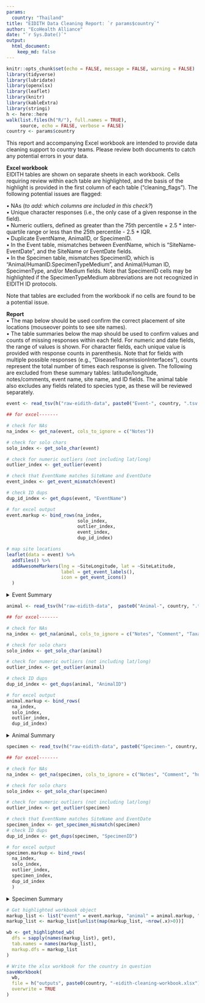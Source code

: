 ```yaml
---
params:
  country: "Thailand"
title: "EIDITH Data Cleaning Report: `r params$country`"
author: "EcoHealth Alliance"
date: "`r Sys.Date()`"
output:
  html_document:
    keep_md: false
---
```


```r
knitr::opts_chunk$set(echo = FALSE, message = FALSE, warning = FALSE)
library(tidyverse)
library(lubridate)
library(openxlsx)
library(leaflet) 
library(knitr)
library(kableExtra)
library(stringi)
h <- here::here
walk(list.files(h("R/"), full.names = TRUE),
     source, echo = FALSE, verbose = FALSE)
country <- params$country

```
This report and accompanying Excel workbook are intended to provide data cleaning support to country teams.  Please review both documents to catch any potential errors in your data.

**Excel workbook**  
EIDITH tables are shown on separate sheets in each workbook.  Cells requiring review within each table are highlighted, and the basis of the highlight is provided in the first column of each table (“cleaning_flags”).  The following potential issues are flagged:   

•	NAs (*to add: which columns are included in this check?*)  
•	Unique character responses (i.e., the only case of a given response in the field).  
•	Numeric outliers, defined as greater than the 75th percentile + 2.5 * inter-quartile range or less than the 25th percentile - 2.5 * IQR.  
•	Duplicate EventName, AnimalID, or SpecimenID.  
•	In the Event table, mismatches between EventName, which is “SiteName-EventDate”, and the SiteName or EventDate fields.  
•	In the Specimen table, mismatches SpecimenID, which is “Animal/HumanID.SpecimenTypeMedium”, and Animal/Human ID, SpecimenType, and/or Medium fields.  Note that SpecimenID cells may be highlighted if the SpecimenTypeMedium abbreviations are not recognized in EIDITH ID protocols.

Note that tables are excluded from the workbook if no cells are found to be a potential issue.  

**Report**  
•	The map below should be used confirm the correct placement of site locations (mouseover points to see site names).  
•	The table summaries below the map should be used to confirm values and counts of missing responses within each field.  For numeric and date fields, the range of values is shown.  For character fields, each unique value is provided with response counts in parenthesis.  Note that for fields with multiple possible responses (e.g., “DiseaseTransmissionInterfaces”), counts represent the total number of times each response is given.  The following are excluded from these summary tables: latitude/longitude, notes/comments, event name, site name, and ID fields.  The animal table also excludes any fields related to species type, as these will be reviewed separately.  


```r
event <- read_tsv(h("raw-eidith-data", paste0("Event-", country, ".tsv.gz")),  col_types = event_specs)

## for excel-------

# check for NAs
na_index <- get_na(event, cols_to_ignore = c("Notes"))

# check for solo chars
solo_index <- get_solo_char(event)

# check for numeric outliers (not including lat/long)
outlier_index <- get_outlier(event)

# check that EventName matches SiteName and EventDate
event_index <- get_event_mismatch(event)

# check ID dups 
dup_id_index <- get_dups(event, "EventName")

# for excel output
event.markup <- bind_rows(na_index,
                          solo_index, 
                          outlier_index,
                          event_index,
                          dup_id_index)
```

```r
# map site locations 
leaflet(data = event) %>%
  addTiles() %>%
  addAwesomeMarkers(lng = ~SiteLongitude, lat = ~SiteLatitude, 
                    label = get_event_labels(),
                    icon = get_event_icons()
  )

```

<details>
<summary>Event Summary</summary>
```r
create_unique_table(event, cols_to_ignore = c("EventName", "SiteName", "Notes", "Comment"))

```
</details>

```r

animal <- read_tsv(h("raw-eidith-data",  paste0("Animal-", country, ".tsv.gz")), col_types = animal_specs) 

## for excel-------

# check for NAs
na_index <- get_na(animal, cols_to_ignore = c("Notes", "Comment", "Taxa|Class|Order|Family|Genus|Species"))

# check for solo chars
solo_index <- get_solo_char(animal)

# check for numeric outliers (not including lat/long)
outlier_index <- get_outlier(animal)

# check ID dups 
dup_id_index <- get_dups(animal, "AnimalID")

# for excel output
animal.markup <- bind_rows(
  na_index, 
  solo_index,
  outlier_index,
  dup_id_index)

```

<details>
<summary>Animal Summary</summary>
```r
# unique character values table
create_unique_table(animal,
                    cols_to_ignore = c("Notes", "Comment", "SiteName", "AnimalID", "EventName", "Taxa|Class|Order|Family|Genus|Species"))
```
</details>

```r

specimen <- read_tsv(h("raw-eidith-data", paste0("Specimen-", country, ".tsv.gz")), col_types = specimen_specs)

## for excel-------

# check for NAs
na_index <- get_na(specimen, cols_to_ignore = c("Notes", "Comment", "humans only"))

# check for solo chars
solo_index <- get_solo_char(specimen)

# check for numeric outliers (not including lat/long)
outlier_index <- get_outlier(specimen)

# check that EventName matches SiteName and EventDate
specimen_index <- get_specimen_mismatch(specimen)
# check ID dups 
dup_id_index <- get_dups(specimen, "SpecimenID")

# for excel output
specimen.markup <- bind_rows(
  na_index, 
  solo_index,
  outlier_index,
  specimen_index,
  dup_id_index
  )

```

<details>
<summary>Specimen Summary</summary>
```r
# unique character values table
create_unique_table(specimen,
                    cols_to_ignore = c("Notes", "Comment", "SiteName", "ID", "EventName", "Taxa|Class|Order|Family|Genus|Species"))
```
</details>

```r

# Get highlighted workbook object
markup_list <- list("event" = event.markup, "animal" = animal.markup, "specimen" = specimen.markup)
markup_list <- markup_list[unlist(map(markup_list, ~nrow(.x)>0))]

wb <- get_highlighted_wb(
  dfs = sapply(names(markup_list), get),
  tab.names = names(markup_list),
  markup.dfs = markup_list
)

```

```r
# Write the xlsx workbook for the country in question
saveWorkbook(
  wb,
  file = h("outputs", paste0(country, "-eidith-cleaning-workbook.xlsx")),
  overwrite = TRUE
)
```
